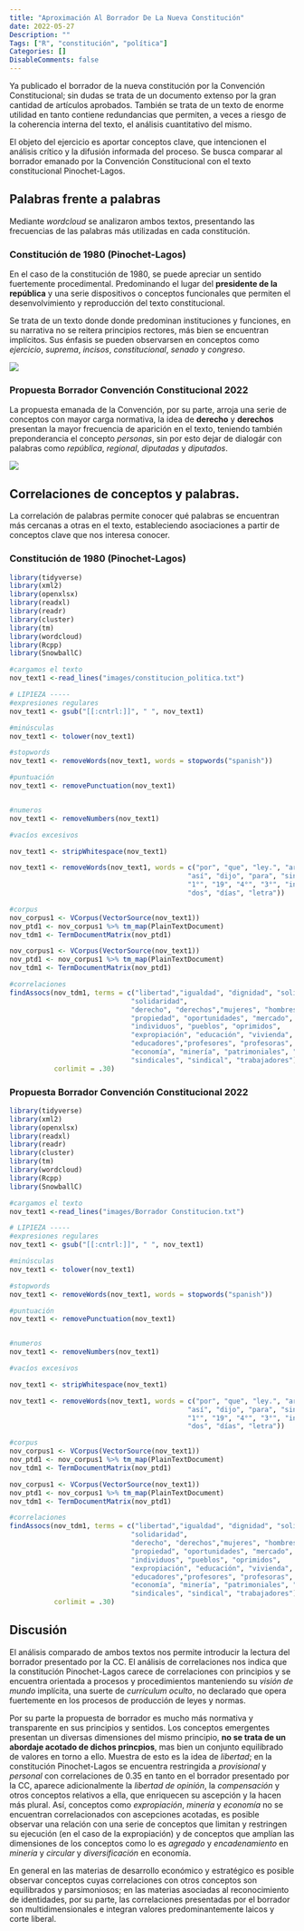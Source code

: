 ```yaml
---
title: "Aproximación Al Borrador De La Nueva Constitución"
date: 2022-05-27
Description: ""
Tags: ["R", "constitución", "política"]
Categories: []
DisableComments: false
---
```


Ya publicado el borrador de la nueva constitución por la Convención Constitucional; sin dudas se trata de un documento extenso por la gran cantidad de artículos aprobados. También se trata de un texto de enorme utilidad en tanto contiene redundancias que permiten, a veces a riesgo de la coherencia interna del texto, el análisis cuantitativo del mismo.

El objeto del ejercicio es aportar conceptos clave, que intencionen el análisis crítico y la difusión informada del proceso. Se busca comparar al borrador emanado por la Convención Constitucional con el texto constitucional Pinochet-Lagos.

## Palabras frente a palabras

Mediante _wordcloud_ se analizaron ambos textos, presentando las frecuencias de las palabras más utilizadas en cada constitución.


### Constitución de 1980 (Pinochet-Lagos)

En el caso de la constitución de 1980, se puede apreciar un sentido fuertemente procedimental. Predominando el lugar del **presidente de la república** y una serie dispositivos o conceptos funcionales que permiten el desenvolvimiento y reproducción del texto constitucional. 

Se trata de un texto donde donde predominan instituciones y funciones, en su narrativa no se reitera principios rectores, más bien se encuentran implícitos. Sus énfasis se pueden observarsen en conceptos como _ejercicio_, _suprema_, _incisos_, _constitucional_, _senado_ y _congreso_.

![](images/wordcloud_const1980.png)

### Propuesta Borrador Convención Constitucional 2022

La propuesta emanada de la Convención, por su parte, arroja una serie de conceptos con mayor carga normativa, la idea de **derecho** y **derechos** presentan la mayor frecuencia de aparición en el texto, teniendo también preponderancia el concepto _personas_, sin por esto dejar de dialogár con palabras como _república_, _regional_, _diputadas_ y _diputados_.

![](images/wordfcloud_nc.png)

## Correlaciones de conceptos y palabras.

La correlación de palabras permite conocer qué palabras se encuentran más cercanas a otras en el texto, estableciendo asociaciones a partir de conceptos clave que nos interesa conocer.

### Constitución de 1980 (Pinochet-Lagos)



```r
library(tidyverse)
library(xml2)
library(openxlsx)
library(readxl) 
library(readr)
library(cluster)
library(tm)
library(wordcloud)
library(Rcpp)
library(SnowballC) 

#cargamos el texto
nov_text1 <-read_lines("images/constitucion_politica.txt")

# LIPIEZA -----
#expresiones regulares
nov_text1 <- gsub("[[:cntrl:]]", " ", nov_text1)

#minúsculas
nov_text1 <- tolower(nov_text1)

#stopwords
nov_text1 <- removeWords(nov_text1, words = stopwords("spanish"))

#puntuación
nov_text1 <- removePunctuation(nov_text1)


#numeros
nov_text1 <- removeNumbers(nov_text1)

#vacíos excesivos

nov_text1 <- stripWhitespace(nov_text1)

nov_text1 <- removeWords(nov_text1, words = c("por", "que", "ley.", "artículo",
                                            "así", "dijo", "para", "sin", "del",
                                            "1°", "19", "4°", "3°", "inciso", "ley",
                                            "dos", "días", "letra"))

#corpus
nov_corpus1 <- VCorpus(VectorSource(nov_text1)) 
nov_ptd1 <- nov_corpus1 %>% tm_map(PlainTextDocument)
nov_tdm1 <- TermDocumentMatrix(nov_ptd1)

nov_corpus1 <- VCorpus(VectorSource(nov_text1)) 
nov_ptd1 <- nov_corpus1 %>% tm_map(PlainTextDocument)
nov_tdm1 <- TermDocumentMatrix(nov_ptd1)

#correlaciones
findAssocs(nov_tdm1, terms = c("libertad","igualdad", "dignidad", "solidario",
                              "solidaridad",
                              "derecho", "derechos","mujeres", "hombres",
                              "propiedad", "oportunidades", "mercado",
                              "individuos", "pueblos", "oprimidos",
                              "expropiación", "educación", "vivienda",
                              "educadores","profesores", "profesoras",
                              "economía", "minería", "patrimoniales", "patrimonio",
                              "sindicales", "sindical", "trabajadores"),
           corlimit = .30)

```


### Propuesta Borrador Convención Constitucional 2022



```r
library(tidyverse)
library(xml2)
library(openxlsx)
library(readxl) 
library(readr)
library(cluster)
library(tm)
library(wordcloud)
library(Rcpp)
library(SnowballC) 

#cargamos el texto
nov_text1 <-read_lines("images/Borrador Constitucion.txt")

# LIPIEZA -----
#expresiones regulares
nov_text1 <- gsub("[[:cntrl:]]", " ", nov_text1)

#minúsculas
nov_text1 <- tolower(nov_text1)

#stopwords
nov_text1 <- removeWords(nov_text1, words = stopwords("spanish"))

#puntuación
nov_text1 <- removePunctuation(nov_text1)


#numeros
nov_text1 <- removeNumbers(nov_text1)

#vacíos excesivos

nov_text1 <- stripWhitespace(nov_text1)

nov_text1 <- removeWords(nov_text1, words = c("por", "que", "ley.", "artículo",
                                            "así", "dijo", "para", "sin", "del",
                                            "1°", "19", "4°", "3°", "inciso", "ley",
                                            "dos", "días", "letra"))

#corpus
nov_corpus1 <- VCorpus(VectorSource(nov_text1)) 
nov_ptd1 <- nov_corpus1 %>% tm_map(PlainTextDocument)
nov_tdm1 <- TermDocumentMatrix(nov_ptd1)

nov_corpus1 <- VCorpus(VectorSource(nov_text1)) 
nov_ptd1 <- nov_corpus1 %>% tm_map(PlainTextDocument)
nov_tdm1 <- TermDocumentMatrix(nov_ptd1)

#correlaciones
findAssocs(nov_tdm1, terms = c("libertad","igualdad", "dignidad", "solidario",
                              "solidaridad",
                              "derecho", "derechos","mujeres", "hombres",
                              "propiedad", "oportunidades", "mercado",
                              "individuos", "pueblos", "oprimidos",
                              "expropiación", "educación", "vivienda",
                              "educadores","profesores", "profesoras",
                              "economía", "minería", "patrimoniales", "patrimonio",
                              "sindicales", "sindical", "trabajadores"),
           corlimit = .30)

```

## Discusión

El análisis comparado de ambos textos nos permite introducir la lectura del borrador presentado por la CC. El análisis de correlaciones nos indica que la constitución Pinochet-Lagos carece de correlaciones con principios y se encuentra orientada a procesos y procedimientos manteniendo su _visión de mundo_ implícita, una suerte de _currículum oculto_, no declarado que opera fuertemente en los procesos de producción de leyes y normas. 

Por su parte la propuesta de borrador es mucho más normativa y transparente en sus principios y sentidos. Los conceptos emergentes presentan un diversas dimensiones del mismo principio, **no se trata de un abordaje acotado de dichos princpios**, mas bien un conjunto equilibrado de valores en torno a ello. Muestra de esto es la idea de _libertad_; en la constitución Pinochet-Lagos se encuentra restringida a _provisional_ y _personal_ con correlaciones de 0.35 en tanto en el borrador presentado por la CC, aparece adicionalmente la _libertad de opinión_, la _compensación_ y otros conceptos relativos a ella, que enriquecen su ascepción y la hacen más plural. Así, conceptos como _expropiación_, _minería_ y _economía_ no se encuentran correlacionados con ascepciones acotadas, es posible observar una relación con una serie de conceptos que limitan y restringen su ejecución (en el caso de la expropiación) y de conceptos que amplían las dimensiones de los conceptos como lo es _agregado_ y _encadenamiento_ en _minería_ y _circular_ y _diversificación_ en economía.

En general en las materias de desarrollo económico y estratégico es posible observar conceptos cuyas correlaciones con otros conceptos son equilibrados y parsimoniosos; en las materias asociadas al reconocimiento de identidades, por su parte, las correlaciones presentadas por el borrador son multidimensionales e integran valores predominantemente laicos y corte liberal.





